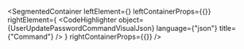
<SegmentedContainer
  leftElement={<UserUpdatePasswordCommandDesc />}
  leftContainerProps={{}}
  rightElement={
    <CodeHighlighter
      object={UserUpdatePasswordCommandVisualJson}
      language={"json"}
      title={"Command"}
    />
  }
  rightContainerProps={{}}
/>
